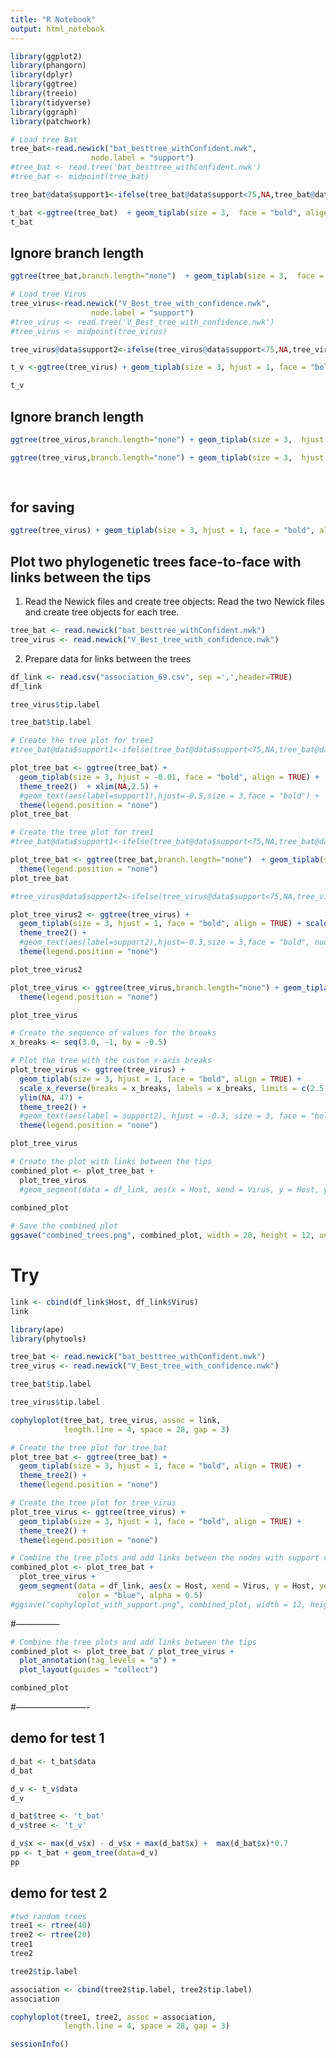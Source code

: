 ```yaml
---
title: "R Notebook"
output: html_notebook
---
```


```r
library(ggplot2)
library(phangorn)
library(dplyr)
library(ggtree)
library(treeio)
library(tidyverse)
library(ggraph)
library(patchwork)
```


```r
# Load tree Bat
tree_bat<-read.newick("bat_besttree_withConfident.nwk",
                  node.label = "support")
#tree_bat <- read.tree('bat_besttree_withConfident.nwk')
#tree_bat <- midpoint(tree_bat)

tree_bat@data$support1<-ifelse(tree_bat@data$support<75,NA,tree_bat@data$support)

t_bat <-ggtree(tree_bat)  + geom_tiplab(size = 3,  face = "bold", align = TRUE) + theme_tree2() + xlim(NA,3.5) + geom_text(aes(label=support1),hjust=-0.5,size = 3,face = "bold")
t_bat

```

## Ignore branch length
```r
ggtree(tree_bat,branch.length="none")  + geom_tiplab(size = 3,  face = "bold", align = TRUE) + xlim(NA,23.5) + geom_text(aes(label=support1),hjust=-0.5,size = 3,face = "bold") + ggsave("Bat_tree.png", width = 12, height = 10, units = "in")

```



```r
# Load tree Virus
tree_virus<-read.newick("V_Best_tree_with_confidence.nwk",
                  node.label = "support")
#tree_virus <- read.tree('V_Best_tree_with_confidence.nwk')
#tree_virus <- midpoint(tree_virus)

tree_virus@data$support2<-ifelse(tree_virus@data$support<75,NA,tree_virus@data$support)

t_v <-ggtree(tree_virus) + geom_tiplab(size = 3, hjust = 1, face = "bold", align = TRUE) + scale_x_reverse(limits = c(2, -0.5)) + ylim(NA,70)  + theme_tree2()  + geom_text(aes(label=support2),hjust=-0.3,size = 3,face = "bold", nudge_y = 0.5,  nudge_x = -0.01) 

t_v 
```

## Ignore branch length
```r
ggtree(tree_virus,branch.length="none") + geom_tiplab(size = 3,  hjust = 1.05,face = "bold", align = TRUE) + scale_x_reverse(limits = c(25, -0.5))  + theme_tree2()  + geom_text(aes(label=support2),hjust=-0.3,size = 3,face = "bold", nudge_y = 0.5,  nudge_x = -0.01) 
```

```r
ggtree(tree_virus,branch.length="none") + geom_tiplab(size = 3,  hjust = -0.05,face = "bold", align = TRUE) + xlim(NA,25) + geom_text(aes(label=support2),hjust=-0.5,size = 2,face = "bold") + ggsave("V_tree.png", width = 12, height = 10, units = "in")
  
  
```



## for saving
```r
ggtree(tree_virus) + geom_tiplab(size = 3, hjust = 1, face = "bold", align = TRUE) + scale_x_reverse(limits = c(2, -0.5)) + ylim(NA,69)  + theme_tree2()  + geom_text(aes(label=support2),hjust=-0.3,size = 3,face = "bold") + ggsave("V_tree.png", width = 12, height = 10, units = "in")
```

## Plot two phylogenetic trees face-to-face with links between the tips
1. Read the Newick files and create tree objects:
Read the two Newick files and create tree objects for each tree.

```r

tree_bat <- read.newick("bat_besttree_withConfident.nwk")
tree_virus <- read.newick("V_Best_tree_with_confidence.nwk")
```

2. Prepare data for links between the trees

```r
df_link <- read.csv("association_69.csv", sep =',',header=TRUE)
df_link

```


```r
tree_virus$tip.label
```

```r
tree_bat$tip.label
```



```r
# Create the tree plot for tree1
#tree_bat@data$support1<-ifelse(tree_bat@data$support<75,NA,tree_bat@data$support)

plot_tree_bat <- ggtree(tree_bat) +
  geom_tiplab(size = 3, hjust = -0.01, face = "bold", align = TRUE) +
  theme_tree2()  + xlim(NA,2.5) + 
  #geom_text(aes(label=support1),hjust=-0.5,size = 3,face = "bold") +
  theme(legend.position = "none")
plot_tree_bat

```


```r
# Create the tree plot for tree1
#tree_bat@data$support1<-ifelse(tree_bat@data$support<75,NA,tree_bat@data$support)

plot_tree_bat <- ggtree(tree_bat,branch.length="none")  + geom_tiplab(size = 3,  face = "bold", align = TRUE) + xlim(NA,23.5) + geom_text(aes(label=support1),hjust=-0.5,size = 3,face = "bold") +
  theme(legend.position = "none")
plot_tree_bat


```



```r
#tree_virus@data$support2<-ifelse(tree_virus@data$support<75,NA,tree_virus@data$support)

plot_tree_virus2 <- ggtree(tree_virus) +
  geom_tiplab(size = 3, hjust = 1, face = "bold", align = TRUE) + scale_x_reverse(limits = c(2.5, NA))  +
  theme_tree2() + 
  #geom_text(aes(label=support2),hjust=-0.3,size = 3,face = "bold", nudge_y = 0.5,  nudge_x = -0.01) +
  theme(legend.position = "none")

plot_tree_virus2
```

```r
plot_tree_virus <- ggtree(tree_virus,branch.length="none") + geom_tiplab(size = 3,  hjust = 1.05,face = "bold", align = TRUE) + scale_x_reverse(limits = c(25, -0.5))  + geom_text(aes(label=support2),hjust=-0.3,size = 3,face = "bold", nudge_y = 0.5,  nudge_x = -0.01) +
  theme(legend.position = "none")

plot_tree_virus
```




```r
# Create the sequence of values for the breaks
x_breaks <- seq(3.0, -1, by = -0.5)

# Plot the tree with the custom x-axis breaks
plot_tree_virus <- ggtree(tree_virus) +
  geom_tiplab(size = 3, hjust = 1, face = "bold", align = TRUE) +
  scale_x_reverse(breaks = x_breaks, labels = x_breaks, limits = c(2.5, -1)) +
  ylim(NA, 47) +
  theme_tree2() +
  #geom_text(aes(label = support2), hjust = -0.3, size = 3, face = "bold", nudge_y = 0.5, nudge_x = -0.01) +
  theme(legend.position = "none")

plot_tree_virus
```




```r
# Create the plot with links between the tips
combined_plot <- plot_tree_bat +
  plot_tree_virus 
  #geom_segment(data = df_link, aes(x = Host, xend = Virus, y = Host, yend = Virus), color = "blue", alpha = 0.5)
 
combined_plot
```



```r
# Save the combined plot
ggsave("combined_trees.png", combined_plot, width = 20, height = 12, units = "in")
```


# Try
```r
link <- cbind(df_link$Host, df_link$Virus)
link
```

```r
library(ape)
library(phytools)
```

```r
tree_bat <- read.newick("bat_besttree_withConfident.nwk")
tree_virus <- read.newick("V_Best_tree_with_confidence.nwk")
```

```r
tree_bat$tip.label
```

```r
tree_virus$tip.label
```



```r
cophyloplot(tree_bat, tree_virus, assoc = link,
            length.line = 4, space = 28, gap = 3)
```

```r
# Create the tree plot for tree_bat
plot_tree_bat <- ggtree(tree_bat) +
  geom_tiplab(size = 3, hjust = 1, face = "bold", align = TRUE) +
  theme_tree2() +
  theme(legend.position = "none")

# Create the tree plot for tree_virus
plot_tree_virus <- ggtree(tree_virus) +
  geom_tiplab(size = 3, hjust = 1, face = "bold", align = TRUE) +
  theme_tree2() +
  theme(legend.position = "none")

# Combine the tree plots and add links between the nodes with support values
combined_plot <- plot_tree_bat +
  plot_tree_virus +
  geom_segment(data = df_link, aes(x = Host, xend = Virus, y = Host, yend = Virus),
               color = "blue", alpha = 0.5)
#ggsave("cophyloplot_with_support.png", combined_plot, width = 12, height = 8, units = "in")
```






#---------------



```r
# Combine the tree plots and add links between the tips
combined_plot <- plot_tree_bat / plot_tree_virus +
  plot_annotation(tag_levels = "a") +
  plot_layout(guides = "collect")
```

```r
combined_plot 
```

#-------------------------



## demo for test 1

```r
d_bat <- t_bat$data
d_bat
```

```r
d_v <- t_v$data
d_v
```

```r
d_bat$tree <- 't_bat'
d_v$tree <- 't_v'

d_v$x <- max(d_v$x) - d_v$x + max(d_bat$x) +  max(d_bat$x)*0.7
pp <- t_bat + geom_tree(data=d_v)
pp
```






## demo for test 2

```r
#two random trees
tree1 <- rtree(40)
tree2 <- rtree(20)
tree1
tree2
```

```r
tree2$tip.label
```

```r
association <- cbind(tree2$tip.label, tree2$tip.label)
association
```

```r
cophyloplot(tree1, tree2, assoc = association,
            length.line = 4, space = 28, gap = 3)
```




```r
sessionInfo()
```



